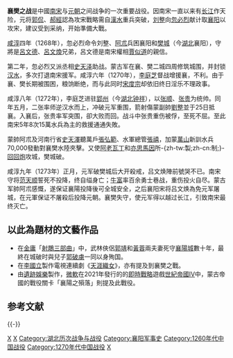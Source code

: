 {{NoteTA
|1 =zh-cn:张弘范; zh-hk:張弘範; zh-tw:張弘範;
}}
{{Otheruses|subject=南宋末期，南宋和蒙元軍隊之間的戰爭|other=同名戰事|襄陽之戰 (消歧義)}}
{{多個問題|
{{TotallyDisputed|time=2021-08-01}}
{{expert}}
{{unreferenced|time=2013-8-22}}
}}
{{Infobox Military Conflict
|image=
|caption=襄阳城小北门，称为「临汉门」
|conflict=襄樊之战
|partof=[[宋元战争|宋元战争]]
|date=1268年 - 1273年
|place=[[湖北|湖北]][[襄阳|襄阳]]
|result=樊城被回回炮击破遭屠城；襄阳守将开城出降，南宋防线被毁，元朝乘胜长驱直入取南宋都城临安（[[杭州|杭州]]），元军后在四年之内对宋朝的残余势力穷追猛打，直到[[崖门战役|崖门战役]]全军覆没，南宋灭亡
|combatant2=[[南宋|南宋]]
|combatant1=[[元朝|元朝]]
|commander2=[[吕文焕|吕文焕]]{{Surrendered}}<br/>[[李庭芝|李庭芝]]<br>
|commander1=[[阿朮|阿朮]]<br/>[[刘整|刘整]]<br/>[[史天泽|史天泽]]<br/>[[阿里海牙|阿里海牙]]
|strength2=8000人 援兵水陸兵150,000人
|strength1=100,000人 後加蒙[[萬山|萬山]]新訓水兵70,000人
}}
{{蒙古帝國戰爭一覽}}

'''襄樊之战'''是中國[[南宋|南宋]]与[[元朝|元朝]]之间战争的一次重要战役。因南宋一直以来有[[长江|长江]]作天险，元将[[郭侃|郭侃]]、[[郝經|郝經]]認為攻宋戰略需自[[漢水|漢水]]重兵突破，[[刘整|刘整]]向[[忽必烈|忽必烈]]献计取[[襄阳|襄阳]]以攻宋，建议受到采纳，开始準備大戰。

[[咸淳|咸淳]]四年（1268年），忽必烈命令刘整、[[阿朮|阿朮]]兵困襄阳和[[樊城|樊城]]（今[[湖北|湖北]]襄阳），守將是[[呂文德|呂文德]]、[[呂文煥|呂文煥]]兄弟，呂文德是南宋權相[[賈似道|賈似道]]的親信。

第二年，忽必烈又派丞相[[史天泽|史天泽]]助战。蒙古军在襄、樊二城四周修筑城围，并封锁[[汉水|汉水]]，多次打退南宋援军。咸淳六年（1270年），[[李庭芝|李庭芝]]督战增援襄，不利。由于襄、樊长期被围困，粮饷断绝，而与此同时[[宋度宗|宋度宗]]却依旧终日淫乐不理政事。

咸淳八年（1272年），李庭芝进驻[[郢州|郢州]]（今[[湖北|湖北]][[钟祥|钟祥]]），以[[张顺_(南宋)|张顺]]、[[张贵_(宋朝)|张贵]]为统帅。同年五月，二张率师逆汉水而上，冲破元军重围，箭射傷蒙副帥[[劉整|劉整]]並于25日抵襄。入襄后，张贵率军突围，卻大败而回。战斗中张贵重伤被俘，至死不屈。至此南宋5年8次15萬水兵為主的救援通通失敗。

蒙帥阿朮及河南行省[[史天澤|史天澤]]聽萬戶[[張弘範|張弘範]]、水軍總管[[張禧|張禧]]，加蒙[[萬山|萬山]]新訓水兵70,000發動對襄樊水陸夾擊。又使[[阿老瓦丁|阿老瓦丁]]和[[亦思馬因|亦思馬因]]所-{zh-tw:製;zh-cn:制;}-[[回回炮|回回炮]]攻城，樊城破。

咸淳九年（1273年）正月，元军破樊城后大开殺戒，吕文焕陣前號哭不已。南宋守将[[范天顺|范天顺]]誓死不投降，终自缢身亡；[[牛富|牛富]]率百余勇士巷战，重伤投火自尽。蒙古军帥阿朮感慨，遂保证襄陽投降後可全城安全，之后襄阳宋将吕文焕為免元军屠城，在元軍保证不屠殺后投降元朝。襄樊失守，使元军得以越过长江，引致南宋最终灭亡。

== 以此為題材的文藝作品 ==
*在[[金庸|金庸]]「[[射鵰三部曲|射鵰三部曲]]」中，武林俠侶[[郭靖|郭靖]]和[[黃蓉|黃蓉]]兩夫妻死守[[襄陽城|襄陽城]]數十年，最終在城破时與兒子[[郭破虜|郭破虜]]一同以身殉国。
*在[[李國立|李國立]]製作電視連續劇《[[天涯織女|天涯織女]]》，亦有提及到襄樊之戰。
*由[[遺跡娛樂|遺跡娛樂]]製作，[[微軟|微軟]]在2021年發行的的[[即時戰略|即時戰略]]遊戲[[世紀帝國IV|世紀帝國IV]]中，蒙古帝國的戰役關卡「襄陽之殞落」則提及此戰役。

==参考文献==
{{Reflist}}

{{-}}
{{宋朝歷史事件|index=YYGH}}
[[Category:忽必烈攻宋战役|X]]
[[Category:中国水军史|X]]
[[Category:湖北历次战争与战役|Category:湖北历次战争与战役]]
[[Category:襄阳军事史|Category:襄阳军事史]]
[[Category:1260年代中国战役|Category:1260年代中国战役]]
[[Category:1270年代中国战役|Category:1270年代中国战役]]
[[Category:1268年|X]]